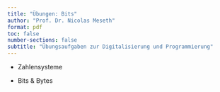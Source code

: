 ```yaml
---
title: "Übungen: Bits"
author: "Prof. Dr. Nicolas Meseth"
format: pdf
toc: false
number-sections: false
subtitle: "Übungsaufgaben zur Digitalisierung und Programmierung"
---
```


-   Zahlensysteme

-   Bits & Bytes


